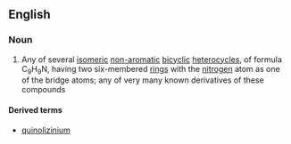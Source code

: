 ==English==

===Noun===
{{en-noun}}

# {{lb|en|organic compound}} Any of several [[isomeric]] [[non-aromatic]] [[bicyclic]] [[heterocycle]]s, of formula C<sub>9</sub>H<sub>9</sub>N, having two six-membered [[ring]]s with the [[nitrogen]] atom as one of the bridge atoms; any of very many known derivatives of these compounds

====Derived terms====
* [[quinolizinium]]